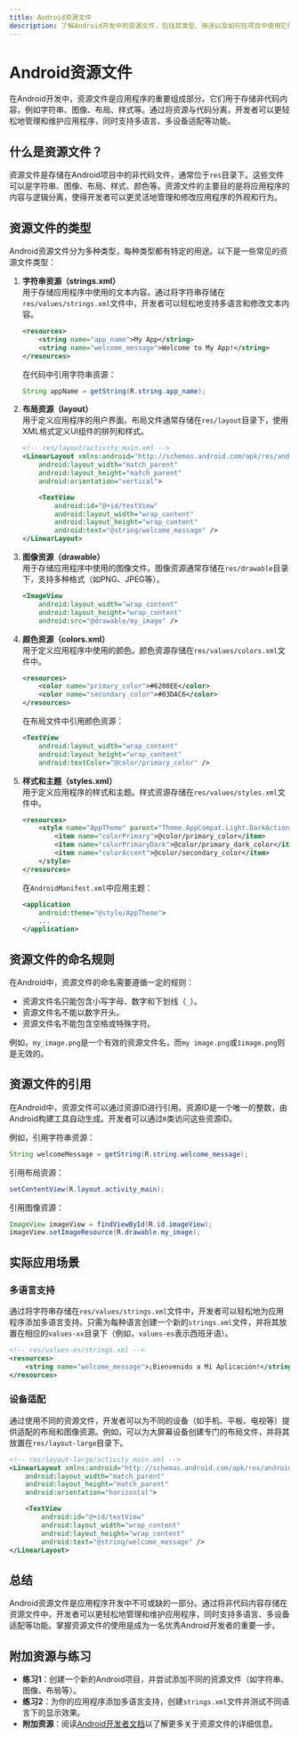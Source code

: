 ```yaml
---
title: Android资源文件
description: 了解Android开发中的资源文件，包括其类型、用途以及如何在项目中使用它们。
---
```


# Android资源文件

在Android开发中，资源文件是应用程序的重要组成部分。它们用于存储非代码内容，例如字符串、图像、布局、样式等。通过将资源与代码分离，开发者可以更轻松地管理和维护应用程序，同时支持多语言、多设备适配等功能。

## 什么是资源文件？

资源文件是存储在Android项目中的非代码文件，通常位于`res`目录下。这些文件可以是字符串、图像、布局、样式、颜色等。资源文件的主要目的是将应用程序的内容与逻辑分离，使得开发者可以更灵活地管理和修改应用程序的外观和行为。

## 资源文件的类型

Android资源文件分为多种类型，每种类型都有特定的用途。以下是一些常见的资源文件类型：

1. **字符串资源（strings.xml）**  
   用于存储应用程序中使用的文本内容。通过将字符串存储在`res/values/strings.xml`文件中，开发者可以轻松地支持多语言和修改文本内容。

   ```xml
   <resources>
       <string name="app_name">My App</string>
       <string name="welcome_message">Welcome to My App!</string>
   </resources>
   ```

   在代码中引用字符串资源：

   ```java
   String appName = getString(R.string.app_name);
   ```

2. **布局资源（layout）**  
   用于定义应用程序的用户界面。布局文件通常存储在`res/layout`目录下，使用XML格式定义UI组件的排列和样式。

   ```xml
   <!-- res/layout/activity_main.xml -->
   <LinearLayout xmlns:android="http://schemas.android.com/apk/res/android"
       android:layout_width="match_parent"
       android:layout_height="match_parent"
       android:orientation="vertical">

       <TextView
           android:id="@+id/textView"
           android:layout_width="wrap_content"
           android:layout_height="wrap_content"
           android:text="@string/welcome_message" />
   </LinearLayout>
   ```

3. **图像资源（drawable）**  
   用于存储应用程序中使用的图像文件。图像资源通常存储在`res/drawable`目录下，支持多种格式（如PNG、JPEG等）。

   ```xml
   <ImageView
       android:layout_width="wrap_content"
       android:layout_height="wrap_content"
       android:src="@drawable/my_image" />
   ```

4. **颜色资源（colors.xml）**  
   用于定义应用程序中使用的颜色。颜色资源存储在`res/values/colors.xml`文件中。

   ```xml
   <resources>
       <color name="primary_color">#6200EE</color>
       <color name="secondary_color">#03DAC6</color>
   </resources>
   ```

   在布局文件中引用颜色资源：

   ```xml
   <TextView
       android:layout_width="wrap_content"
       android:layout_height="wrap_content"
       android:textColor="@color/primary_color" />
   ```

5. **样式和主题（styles.xml）**  
   用于定义应用程序的样式和主题。样式资源存储在`res/values/styles.xml`文件中。

   ```xml
   <resources>
       <style name="AppTheme" parent="Theme.AppCompat.Light.DarkActionBar">
           <item name="colorPrimary">@color/primary_color</item>
           <item name="colorPrimaryDark">@color/primary_dark_color</item>
           <item name="colorAccent">@color/secondary_color</item>
       </style>
   </resources>
   ```

   在`AndroidManifest.xml`中应用主题：

   ```xml
   <application
       android:theme="@style/AppTheme">
       ...
   </application>
   ```

## 资源文件的命名规则

在Android中，资源文件的命名需要遵循一定的规则：

- 资源文件名只能包含小写字母、数字和下划线（`_`）。
- 资源文件名不能以数字开头。
- 资源文件名不能包含空格或特殊字符。

例如，`my_image.png`是一个有效的资源文件名，而`my image.png`或`1image.png`则是无效的。

## 资源文件的引用

在Android中，资源文件可以通过资源ID进行引用。资源ID是一个唯一的整数，由Android构建工具自动生成。开发者可以通过`R`类访问这些资源ID。

例如，引用字符串资源：

```java
String welcomeMessage = getString(R.string.welcome_message);
```

引用布局资源：

```java
setContentView(R.layout.activity_main);
```

引用图像资源：

```java
ImageView imageView = findViewById(R.id.imageView);
imageView.setImageResource(R.drawable.my_image);
```

## 实际应用场景

### 多语言支持

通过将字符串存储在`res/values/strings.xml`文件中，开发者可以轻松地为应用程序添加多语言支持。只需为每种语言创建一个新的`strings.xml`文件，并将其放置在相应的`values-xx`目录下（例如，`values-es`表示西班牙语）。

```xml
<!-- res/values-es/strings.xml -->
<resources>
    <string name="welcome_message">¡Bienvenido a Mi Aplicación!</string>
</resources>
```

### 设备适配

通过使用不同的资源文件，开发者可以为不同的设备（如手机、平板、电视等）提供适配的布局和图像资源。例如，可以为大屏幕设备创建专门的布局文件，并将其放置在`res/layout-large`目录下。

```xml
<!-- res/layout-large/activity_main.xml -->
<LinearLayout xmlns:android="http://schemas.android.com/apk/res/android"
    android:layout_width="match_parent"
    android:layout_height="match_parent"
    android:orientation="horizontal">

    <TextView
        android:id="@+id/textView"
        android:layout_width="wrap_content"
        android:layout_height="wrap_content"
        android:text="@string/welcome_message" />
</LinearLayout>
```

## 总结

Android资源文件是应用程序开发中不可或缺的一部分。通过将非代码内容存储在资源文件中，开发者可以更轻松地管理和维护应用程序，同时支持多语言、多设备适配等功能。掌握资源文件的使用是成为一名优秀Android开发者的重要一步。

## 附加资源与练习

- **练习1**：创建一个新的Android项目，并尝试添加不同的资源文件（如字符串、图像、布局等）。
- **练习2**：为你的应用程序添加多语言支持，创建`strings.xml`文件并测试不同语言下的显示效果。
- **附加资源**：阅读[Android开发者文档](https://developer.android.com/guide/topics/resources/providing-resources)以了解更多关于资源文件的详细信息。